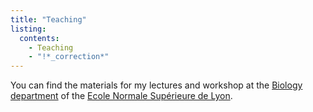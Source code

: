 ```yaml
---
title: "Teaching"
listing:
  contents:
    - Teaching
    - "!*_correction*"
---
```


You can find the materials for my lectures and workshop at the [Biology department](https://biologie.ens-lyon.fr/) of the [Ecole Normale Supérieure de Lyon](https://www.ens-lyon.fr/).